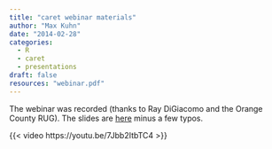 ```yaml
---
title: "caret webinar materials"
author: "Max Kuhn"
date: "2014-02-28"
categories:
  - R
  - caret
  - presentations
draft: false
resources: "webinar.pdf"
---
```


The webinar was recorded (thanks to Ray DiGiacomo and the Orange County RUG). The slides are [here](webinar.pdf) minus a few typos. 

{{< video https://youtu.be/7Jbb2ItbTC4 >}}

